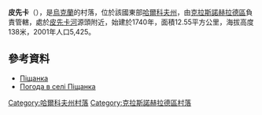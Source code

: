 {{coord|49|23|26|N|35|25|46|E|scale:100000_region:UA|display=title}}

'''皮先卡'''（{{lang-uk|Піщанка}}），是[[烏克蘭|烏克蘭]]的村落，位於該國東部[[哈爾科夫州|哈爾科夫州]]，由[[克拉斯諾赫拉德區|克拉斯諾赫拉德區]]負責管轄，處於[[皮先卡河_(蘭納河支流)|皮先卡河]]源頭附近，始建於1740年，面積12.55平方公里，海拔高度138米，2001年人口5,425。

==參考資料==
* [http://w1.c1.rada.gov.ua/pls/z7502/A005?rdat1=09.01.2009&rf7571=33450 Піщанка]
* [http://weather.in.ua/ua/har'kovskaja/20775 Погода в селі Піщанка]{{Wayback|url=http://weather.in.ua/ua/har%27kovskaja/20775 |date=20160323030132 }}

{{DEFAULTSORT:Піщанка}}
[[Category:哈爾科夫州村落|Category:哈爾科夫州村落]]
[[Category:克拉斯諾赫拉德區村落|Category:克拉斯諾赫拉德區村落]]


{{Kharkiv-geo-stub}}